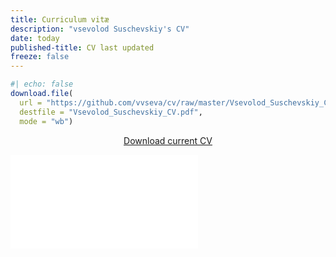 ```yaml
---
title: Curriculum vitæ
description: "vsevolod Suschevskiy's CV"
date: today
published-title: CV last updated
freeze: false
---
```


```r
#| echo: false
download.file(
  url = "https://github.com/vvseva/cv/raw/master/Vsevolod_Suschevskiy_CV.pdf", 
  destfile = "Vsevolod_Suschevskiy_CV.pdf",
  mode = "wb")
```

::: {#avoid_rmd}
<p class="text-center">

<center><a class="btn btn-primary" 
  href="Vsevolod_Suschevskiy_CV.pdf" target="_blank"> <i class="fa-solid fa-file-arrow-down"></i> Download current CV </a></center>

</p>
:::

::: embed-container
<iframe src="Vsevolod_Suschevskiy_CV.pdf" style="border: 0.5px">

</iframe>
:::

